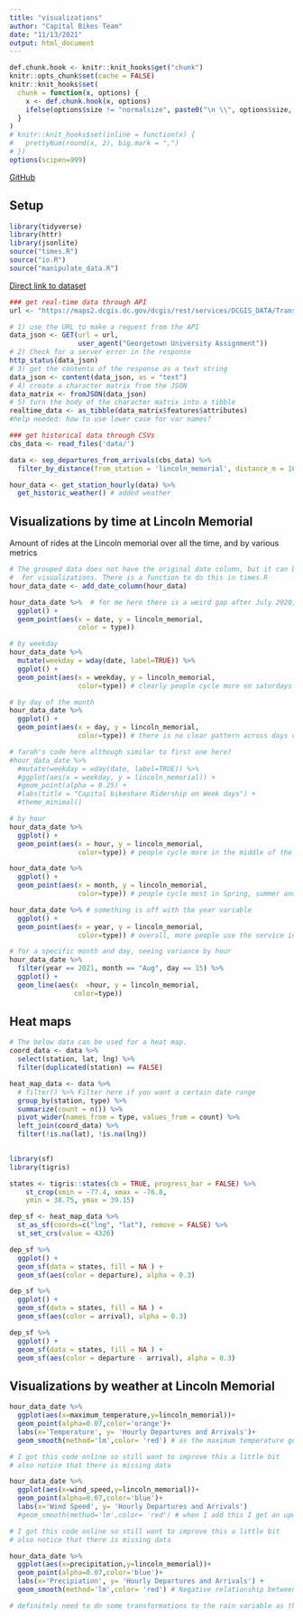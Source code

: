 ```yaml
---
title: "visualizations"
author: "Capital Bikes Team"
date: "11/13/2021"
output: html_document
---
```


```r
def.chunk.hook <- knitr::knit_hooks$get("chunk")
knitr::opts_chunk$set(cache = FALSE)
knitr::knit_hooks$set(
  chunk = function(x, options) {
    x <- def.chunk.hook(x, options)
    ifelse(options$size != "normalsize", paste0("\n \\", options$size, "\n\n", x, "\n\n \\normalsize"), x)
  }
)
# knitr::knit_hooks$set(inline = function(x) {
#   prettyNum(round(x, 2), big.mark = ",")
# })
options(scipen=999)
```


\begin{center}
\Huge{PPOL 670 | Final Project}

\Huge{Visualizations}
\end{center}

\vspace{0.1in}

[GitHub](https://github.com/elenabagnera/CapitalBikesProject)

## Setup
```r
library(tidyverse)
library(httr)
library(jsonlite)
source("times.R")
source("io.R")
source("manipulate_data.R")
```


[Direct link to dataset](https://s3.amazonaws.com/capitalbikeshare-data/202108-capitalbikeshare-tripdata.zip)


```r

### get real-time data through API
url <- "https://maps2.dcgis.dc.gov/dcgis/rest/services/DCGIS_DATA/Transportation_WebMercator/MapServer/5/query?where=1%3D1&outFields=*&outSR=4326&f=json"

# 1) use the URL to make a request from the API
data_json <- GET(url = url,
                 user_agent("Georgetown University Assignment"))
# 2) Check for a server error in the response
http_status(data_json)
# 3) get the contents of the response as a text string
data_json <- content(data_json, as = "text")
# 4) create a character matrix from the JSON
data_matrix <- fromJSON(data_json)
# 5) turn the body of the character matrix into a tibble
realtime_data <- as_tibble(data_matrix$features$attributes)
#help needed: how to use lower case for var names?

### get historical data through CSVs
cbs_data <- read_files('data/')

data <- sep_departures_from_arrivals(cbs_data) %>%
  filter_by_distance(from_station = 'lincoln_memorial', distance_m = 1600) # added filtering

hour_data <- get_station_hourly(data) %>% 
  get_historic_weather() # added weather

```

## Visualizations by time at Lincoln Memorial

Amount of rides at the Lincoln memorial over all the time, and by various metrics

```r
# The grouped data does not have the original date column, but it can be nice
#  for visualizations. There is a function to do this in times.R
hour_data_date <- add_date_column(hour_data)

hour_data_date %>%  # for me here there is a weird gap after July 2020, not sure why?
  ggplot() +
  geom_point(aes(x = date, y = lincoln_memorial,
                 color = type))
```

```r
# by weekday
hour_data_date %>% 
  mutate(weekday = wday(date, label=TRUE)) %>% 
  ggplot() +
  geom_point(aes(x = weekday, y = lincoln_memorial,
                 color=type)) # clearly people cycle more on saturdays and sundays

# by day of the month
hour_data_date %>% 
  ggplot() +
  geom_point(aes(x = day, y = lincoln_memorial,
                 color=type)) # there is no clear pattern across days of the month - aka probably not a good predictor

# farah's code here although similar to first one here?
#hour_data_date %>%
  #mutate(weekday = wday(date, label=TRUE)) %>%
  #ggplot(aes(x = weekday, y = lincoln_memorial)) +
  #geom_point(alpha = 0.25) +
  #labs(title = "Capital bikeshare Ridership on Week days") +
  #theme_minimal()


```

```r

# by hour
hour_data_date %>% 
  ggplot() +
  geom_point(aes(x = hour, y = lincoln_memorial,
                 color=type)) # people cycle more in the middle of the day, like between 1 and 7PM

```

```r

hour_data_date %>% 
  ggplot() +
  geom_point(aes(x = month, y = lincoln_memorial,
                 color=type)) # people cycle most in Spring, summer and fall. SUprised that there is no big spike in summer months

```
```r

hour_data_date %>% # something is off with the year variable
  ggplot() +
  geom_point(aes(x = year, y = lincoln_memorial,
                 color=type)) # overall, more people use the service in 2021 than in 2020

```

```r

# for a specific month and day, seeing variance by hour
hour_data_date %>% 
  filter(year == 2021, month == "Aug", day == 15) %>% 
  ggplot() +
  geom_line(aes(x  =hour, y = lincoln_memorial,
                color=type))

```

## Heat maps

```r
# The below data can be used for a heat map.
coord_data <- data %>% 
  select(station, lat, lng) %>% 
  filter(duplicated(station) == FALSE)

heat_map_data <- data %>% 
  # filter() %>% Filter here if you want a certain date range
  group_by(station, type) %>% 
  summarize(count = n()) %>% 
  pivot_wider(names_from = type, values_from = count) %>% 
  left_join(coord_data) %>% 
  filter(!is.na(lat), !is.na(lng))
  

library(sf)
library(tigris)

states <- tigris::states(cb = TRUE, progress_bar = FALSE) %>% 
    st_crop(xmin = -77.4, xmax = -76.8,
    ymin = 38.75, ymax = 39.15)

dep_sf <- heat_map_data %>% 
  st_as_sf(coords=c("lng", "lat"), remove = FALSE) %>% 
  st_set_crs(value = 4326)

dep_sf %>% 
  ggplot() + 
  geom_sf(data = states, fill = NA ) +
  geom_sf(aes(color = departure), alpha = 0.3)

dep_sf %>% 
  ggplot() + 
  geom_sf(data = states, fill = NA ) +
  geom_sf(aes(color = arrival), alpha = 0.3)

dep_sf %>% 
  ggplot() + 
  geom_sf(data = states, fill = NA ) +
  geom_sf(aes(color = departure - arrival), alpha = 0.3)
```


## Visualizations by weather at Lincoln Memorial

```r

hour_data_date %>%
  ggplot(aes(x=maximum_temperature,y=lincoln_memorial))+
  geom_point(alpha=0.07,color='orange')+
  labs(x='Temperature', y= 'Hourly Departures and Arrivals')+
  geom_smooth(method='lm',color= 'red') # as the maximum temperature goes up, departures and arrivals go up

# I got this code online so still want to improve this a little bit
# also notice that there is missing data

```

```r

hour_data_date %>%
  ggplot(aes(x=wind_speed,y=lincoln_memorial))+
  geom_point(alpha=0.07,color='blue')+
  labs(x='Wind Speed', y= 'Hourly Departures and Arrivals') 
  #geom_smooth(method='lm',color= 'red') # when I add this I get an upward trend, which is weird since it's a negative relationship?

# I got this code online so still want to improve this a little bit
# also notice that there is missing data

```

```r

hour_data_date %>%
  ggplot(aes(x=precipitation,y=lincoln_memorial))+
  geom_point(alpha=0.07,color='blue')+
  labs(x='Precipiation', y= 'Hourly Departures and Arrivals') +
  geom_smooth(method='lm',color= 'red') # Negative relationship between bike usage and precipitation as expected

# definitely need to do some transformations to the rain variable as there doesn't seem to be a lot of variation?

```